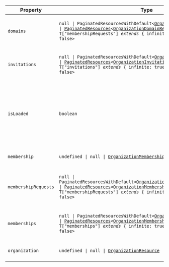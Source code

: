 | Property                                             | Type                                                                                                                                                                                                                                                                                                                                                                                                 | Description                                                                                                              |
| ---------------------------------------------------- | ---------------------------------------------------------------------------------------------------------------------------------------------------------------------------------------------------------------------------------------------------------------------------------------------------------------------------------------------------------------------------------------------------- | ------------------------------------------------------------------------------------------------------------------------ |
| <a id="domains"></a> `domains`                       | <code>null \| PaginatedResourcesWithDefault\<[OrganizationDomainResource](/docs/reference/javascript/types/organization-domain)\> \| [PaginatedResources](#paginated-resources)\<[OrganizationDomainResource](/docs/reference/javascript/types/organization-domain), T\["membershipRequests"\] _extends_ \{ infinite: true; \} ? true : false\></code>                                               | Includes a paginated list of the organization's domains.                                                                 |
| <a id="invitations"></a> `invitations`               | <code>null \| PaginatedResourcesWithDefault\<[OrganizationInvitationResource](/docs/reference/javascript/types/organization-invitation)\> \| [PaginatedResources](#paginated-resources)\<[OrganizationInvitationResource](/docs/reference/javascript/types/organization-invitation), T\["invitations"\] _extends_ \{ infinite: true; \} ? true : false\></code>                                      | Includes a paginated list of the organization's invitations.                                                             |
| <a id="isloaded"></a> `isLoaded`                     | `boolean`                                                                                                                                                                                                                                                                                                                                                                                            | A boolean that indicates whether Clerk has completed initialization. Initially `false`, becomes `true` once Clerk loads. |
| <a id="membership"></a> `membership`                 | <code>undefined \| null \| [OrganizationMembershipResource](/docs/reference/javascript/types/organization-membership)</code>                                                                                                                                                                                                                                                                         | The current organization membership.                                                                                     |
| <a id="membershiprequests"></a> `membershipRequests` | <code>null \| PaginatedResourcesWithDefault\<[OrganizationMembershipRequestResource](/docs/reference/javascript/types/organization-membership-request)\> \| [PaginatedResources](#paginated-resources)\<[OrganizationMembershipRequestResource](/docs/reference/javascript/types/organization-membership-request), T\["membershipRequests"\] _extends_ \{ infinite: true; \} ? true : false\></code> | Includes a paginated list of the organization's membership requests.                                                     |
| <a id="memberships"></a> `memberships`               | <code>null \| PaginatedResourcesWithDefault\<[OrganizationMembershipResource](/docs/reference/javascript/types/organization-membership)\> \| [PaginatedResources](#paginated-resources)\<[OrganizationMembershipResource](/docs/reference/javascript/types/organization-membership), T\["memberships"\] _extends_ \{ infinite: true; \} ? true : false\></code>                                      | Includes a paginated list of the organization's memberships.                                                             |
| <a id="organization"></a> `organization`             | <code>undefined \| null \| [OrganizationResource](/docs/reference/javascript/organization)</code>                                                                                                                                                                                                                                                                                                    | The currently active organization.                                                                                       |
